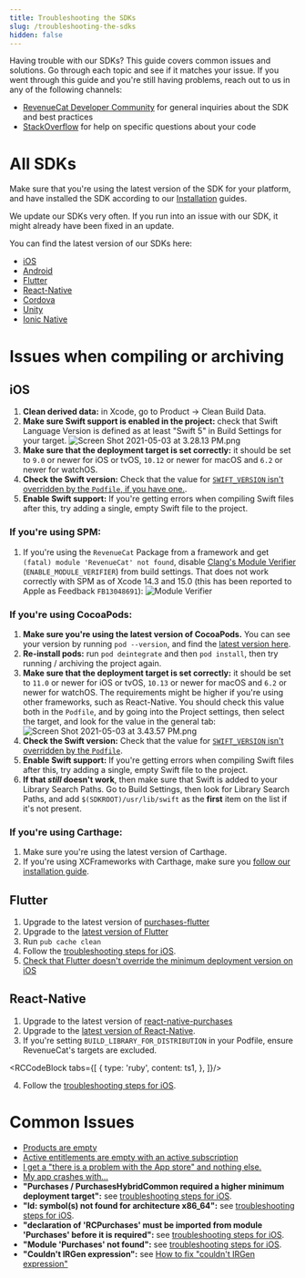```yaml
---
title: Troubleshooting the SDKs
slug: /troubleshooting-the-sdks
hidden: false
---
```

Having trouble with our SDKs? This guide covers common issues and solutions. Go through each topic and see if it matches your issue. If you went through this guide and you're still having problems, reach out to us in any of the following channels:

- [RevenueCat Developer Community](https://community.revenuecat.com) for general inquiries about the SDK and best practices
- [StackOverflow](https://stackoverflow.com/questions/tagged/revenuecat) for help on specific questions about your code

# All SDKs

Make sure that you're using the latest version of the SDK for your platform, and have installed the SDK according to our [Installation](/getting-started/installation) guides. 

We update our SDKs very often. If you run into an issue with our SDK, it might already have been fixed in an update. 

You can find the latest version of our SDKs here: 

- [iOS](https://github.com/revenuecat/purchases-ios/releases/latest)
- [Android](https://github.com/revenuecat/purchases-android/releases/latest)
- [Flutter](https://github.com/revenuecat/purchases-flutter/releases/latest)
- [React-Native](https://github.com/revenuecat/react-native-purchases/releases/latest)
- [Cordova](https://github.com/revenuecat/cordova-plugin-purchases/releases/latest)
- [Unity](https://github.com/revenuecat/purchases-unity/releases/latest)
- [Ionic Native](https://ionicframework.com/docs/native/purchases)

# Issues when compiling or archiving

## iOS

1. **Clean derived data:** in Xcode, go to Product -> Clean Build Data.
2. **Make sure Swift support is enabled in the project:** check that Swift Language Version is defined as at least "Swift 5" in Build Settings for your target. 
![](/images/d483907-Screen_Shot_2021-05-03_at_3.28.13_PM_003993a8853c27043bafaf2fdab57045.png "Screen Shot 2021-05-03 at 3.28.13 PM.png")
3. **Make sure that the deployment target is set correctly:** it should be set to `9.0` or newer for iOS or tvOS, `10.12` or newer for macOS and `6.2` or newer for watchOS. 
4. **Check the Swift version:** Check that the value for [`SWIFT_VERSION` isn't overridden by the `Podfile`, if you have one.](https://github.com/RevenueCat/purchases-flutter/issues/168#issuecomment-796468415).
5. **Enable Swift support:** If you're getting errors when compiling Swift files after this, try adding a single, empty Swift file to the project. 

### If you're using SPM: 
1. If you're using the `RevenueCat` Package from a framework and get `(fatal) module 'RevenueCat' not found`, disable [Clang's Module Verifier](https://developer.apple.com/documentation/xcode/identifying-and-addressing-framework-module-issues#Enable-the-module-verifier-build-setting) (`ENABLE_MODULE_VERIFIER`) from build settings. That does not work correctly with SPM as of Xcode 14.3 and 15.0 (this has been reported to Apple as Feedback `FB13048691`):
![](/images/263088397-48938fb6-40bd-436b-a17f-dcf715524531_926b8e6f6b0cbea262e093b0d9130851.png "Module Verifier")

### If you're using CocoaPods: 
1. **Make sure you're using the latest version of CocoaPods.** You can see your version by running `pod --version`, and find the [latest version here](https://github.com/CocoaPods/CocoaPods/releases/latest). 
2. **Re-install pods:** run `pod deintegrate` and then `pod install`, then try running / archiving the project again. 
3. **Make sure that the deployment target is set correctly:** it should be set to `11.0` or newer for iOS or tvOS, `10.13` or newer for macOS and `6.2` or newer for watchOS. The requirements might be higher if you're using other frameworks, such as React-Native. You should check this value both in the `Podfile`, and by going into the Project settings, then select the target, and look for the value in the general tab: 
![](/images/43c42c6-Screen_Shot_2021-05-03_at_3.43.57_PM_a8e96ff2e0bb64ed659f30bae58b4ed0.png "Screen Shot 2021-05-03 at 3.43.57 PM.png")
4. **Check the Swift version:** Check that the value for [`SWIFT_VERSION` isn't overridden by the `Podfile`](https://github.com/RevenueCat/purchases-flutter/issues/168#issuecomment-796468415).
5. **Enable Swift support:** If you're getting errors when compiling Swift files after this, try adding a single, empty Swift file to the project. 
6. **If that _still_ doesn't work**, then make sure that Swift is added to your Library Search Paths. Go to Build Settings, then look for Library Search Paths, and add `$(SDKROOT)/usr/lib/swift` as the **first** item on the list if it's not present. 

### If you're using Carthage: 
1. Make sure you're using the latest version of Carthage. 
2. If you're using XCFrameworks with Carthage, make sure you [follow our installation guide](/getting-started/installation/ios#carthage-with-xcframeworks). 

## Flutter
1. Upgrade to the latest version of [purchases-flutter](https://github.com/revenuecat/purchases-flutter/releases/latest)
2. Upgrade to the [latest version of Flutter](https://flutter.dev/docs/development/tools/sdk/upgrading)
3. Run `pub cache clean`
4. Follow the [troubleshooting steps for iOS](/test-and-launch/debugging/troubleshooting-the-sdks#ios).
5. [Check that Flutter doesn't override the minimum deployment version on iOS](https://github.com/RevenueCat/purchases-flutter/issues/189#issuecomment-824189586)

## React-Native
1. Upgrade to the latest version of [react-native-purchases](https://github.com/revenuecat/react-native-purchases/releases/latest)
2. Upgrade to the [latest version of React-Native](https://reactnative.dev/docs/upgrading).
3. If you're setting `BUILD_LIBRARY_FOR_DISTRIBUTION` in your Podfile, ensure RevenueCat's targets are excluded.



<RCCodeBlock tabs={[
    {
        type: 'ruby',
        content: ts1,
    },
]}/>

4. Follow the [troubleshooting steps for iOS](/test-and-launch/debugging/troubleshooting-the-sdks#ios).

# Common Issues

- [Products are empty](https://community.revenuecat.com/sdks-51/why-are-offerings-or-products-empty-124)
- [Active entitlements are empty with an active subscription](https://community.revenuecat.com/dashboard-tools-52/why-are-active-entitlements-empty-with-an-active-subscription-125) 
- [I get a "there is a problem with the App store" and nothing else.](https://community.revenuecat.com/sdks-51/there-was-a-problem-with-the-app-store-store-problem-error-80)
- [My app crashes with...](https://community.revenuecat.com/sdks-51/my-app-crashes-with-127)
- **"Purchases / PurchasesHybridCommon required a higher minimum deployment target":** see [troubleshooting steps for iOS](/test-and-launch/debugging/troubleshooting-the-sdks#ios). 
- **"ld: symbol(s) not found for architecture x86_64":** see [troubleshooting steps for iOS](/test-and-launch/debugging/troubleshooting-the-sdks#ios). 
- **"declaration of 'RCPurchases' must be imported from module 'Purchases' before it is required":** see [troubleshooting steps for iOS](/test-and-launch/debugging/troubleshooting-the-sdks#ios). 
- **"Module 'Purchases' not found":** see [troubleshooting steps for iOS](/test-and-launch/debugging/troubleshooting-the-sdks#ios).
- **"Couldn't IRGen expression":** see [How to fix "couldn't IRGen expression"](https://community.revenuecat.com/sdks-51/how-to-fix-couldn-t-irgen-expression-1051)